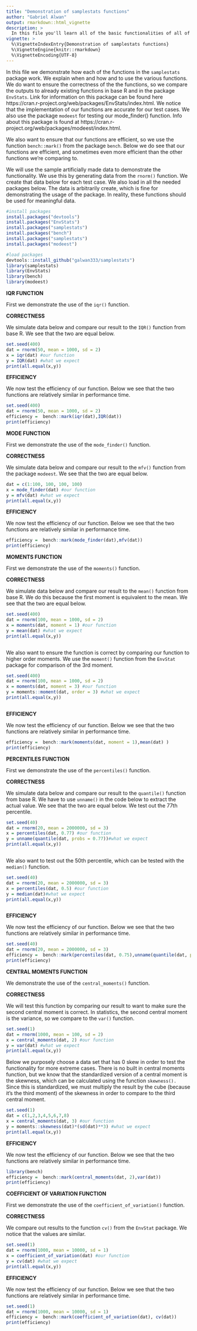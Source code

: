 ```yaml
---
title: "Demonstration of samplestats functions"
author: "Gabriel Alwan"
output: rmarkdown::html_vignette
description: >
  In this file you'll learn all of the basic functionalities of all of the functions within the samplestats package.
vignette: >
  %\VignetteIndexEntry{Demonstration of samplestats functions}
  %\VignetteEngine{knitr::rmarkdown}
  %\VignetteEncoding{UTF-8}
---
```




In this file we demonstrate how each of the functions in the `samplestats` package work. We explain when and how and to use the various functions. We do want to ensure the correctness of the the functions, so we compare the outputs to already existing functions in base R and in the package `EnvStats`. Link for information on this package can be found here https://cran.r-project.org/web/packages/EnvStats/index.html. We notice that the implementation of our functions are accurate for our test cases. We also use the package `modeest` for testing our mode_finder() function. Info about this package is found at https://cran.r-project.org/web/packages/modeest/index.html. 

We also want to ensure that our functions are efficient, so we use the function `bench::mark()` from the package `bench`. Below we do see that our functions are efficient, and sometimes even more efficient than the other functions we're comparing to. 


We will use the sample artificially made data to demonstrate the functionality. We use this by generating data from the `rnorm()` function. We create that data below for each test case. We also load in all the needed packages below. The data is arbitrarily create, which is fine for demonstrating the usage of the package. In reality, these functions should be used for meaningful data. 



```r
#install packages
install.packages("devtools")
install.packages("EnvStats")
install.packages("samplestats")
install.packages("bench")
install.packages("samplestats")
install.packages("modeest")
```

```r
#load packages
devtools::install_github("galwan333/samplestats")
library(samplestats)
library(EnvStats)
library(bench)
library(modeest)

```


**IQR FUNCTION**

First we demonstrate the use of the `iqr()` function. 

**CORRECTNESS**

We simulate data below and compare our result to the `IQR()` function from base R. We see that the two are equal below. 


```r

set.seed(400)
dat = rnorm(50, mean = 1000, sd = 2)
x = iqr(dat) #our function
y = IQR(dat) #what we expect
print(all.equal(x,y))


```


**EFFICIENCY**

We now test the efficiency of our function. Below we see that the two functions are relatively similar in performance time. 

```r
set.seed(400)
dat = rnorm(50, mean = 1000, sd = 2)
efficiency =  bench::mark(iqr(dat),IQR(dat))
print(efficiency)
```


**MODE FUNCTION**

First we demonstrate the use of the `mode_finder()` function. 

**CORRECTNESS**

We simulate data below and compare our result to the `mfv()` function from the package `modeest`. We see that the two are equal below. 


```r

dat = c(1:100, 100, 100, 100)
x = mode_finder(dat) #our function
y = mfv(dat) #what we expect
print(all.equal(x,y))

```


**EFFICIENCY**

We now test the efficiency of our function. Below we see that the two functions are relatively similar in performance time.

```r

efficiency =  bench::mark(mode_finder(dat),mfv(dat))
print(efficiency)

```


**MOMENTS FUNCTION**

First we demonstrate the use of the `moments()` function. 

**CORRECTNESS**

We simulate data below and compare our result to the `mean()` function from base R. We do this because the first moment is equivalent to the mean. We see that the two are equal below. 


```r

set.seed(400)
dat = rnorm(100, mean = 1000, sd = 2)
x = moments(dat, moment = 1) #our function
y = mean(dat) #what we expect
print(all.equal(x,y))



```

We also want to ensure the function is correct by comparing our function to higher order moments. We use the `moment()` function from the `EnvStat` package for comparison of the 3rd moment. 

```r

set.seed(400)
dat = rnorm(100, mean = 1000, sd = 2)
x = moments(dat, moment = 3) #our function
y = moments::moment(dat, order = 3) #what we expect
print(all.equal(x,y))



```


**EFFICIENCY**

We now test the efficiency of our function. Below we see that the two functions are relatively similar in performance time. 

```r

efficiency =  bench::mark(moments(dat, moment = 1),mean(dat) )
print(efficiency)

```

**PERCENTILES FUNCTION**

First we demonstrate the use of the `percentiles()` function.

**CORRECTNESS**

We simulate data below and compare our result to the `quantile()` function from base R. We have to use `unname()` in the code below to extract the actual value.  We see that the two are equal below. We test out the 77th percentile. 

```r
set.seed(40)
dat = rnorm(20, mean = 2000000, sd = 3)
x = percentiles(dat, 0.77) #our function
y = unname(quantile(dat, probs = 0.77))#what we expect
print(all.equal(x,y))



```

We also want to test out the 50th percentile, which can be tested with the `median()` function. 

```r
set.seed(40)
dat = rnorm(20, mean = 2000000, sd = 3)
x = percentiles(dat, 0.5) #our function
y = median(dat)#what we expect
print(all.equal(x,y))



```

**EFFICIENCY**

We now test the efficiency of our function. Below we see that the two functions are relatively similar in performance time.

```r
set.seed(40)
dat = rnorm(20, mean = 2000000, sd = 3)
efficiency =  bench::mark(percentiles(dat, 0.75),unname(quantile(dat, probs = 0.75)))
print(efficiency)

```

**CENTRAL MOMENTS FUNCTION**

We demonstrate the use of the `central_moments()` function. 

**CORRECTNESS**

We will test this function by comparing our result to want to make sure the second central moment is correct. In statistics, the second central moment is the variance, so we compare to the `var()` function. 


```r

set.seed(1)
dat = rnorm(1000, mean = 100, sd = 2)
x = central_moments(dat, 2) #our function
y = var(dat) #what we expect
print(all.equal(x,y))


```


Below we purposely choose a data set that has 0 skew in order to test the functionality for more extreme cases. There is no built in central moments function, but we know that the standardized version of a central moment is the skewness, which can be calculated using the function `skewness().` Since this is standardized, we must multiply the result by the cube (because it's the third moment) of the skewness in order to compare to the third central moment. 

```r

set.seed(1)
dat = c(1,2,3,4,5,6,7,8)
x = central_moments(dat, 3) #our function
y = moments::skewness(dat)*(sd(dat)**3) #what we expect
print(all.equal(x,y))


```


**EFFICIENCY**

We now test the efficiency of our function. Below we see that the two functions are relatively similar in performance time. 

```r
library(bench)
efficiency =  bench::mark(central_moments(dat, 2),var(dat))
print(efficiency)


```

**COEFFICIENT OF VARIATION FUNCTION**

First we demonstrate the use of the `coefficient_of_variation()` function. 

**CORRECTNESS**

We compare out results to the function `cv()` from the `EnvStat` package. We notice that the values are similar.


```r

set.seed(1)
dat = rnorm(1000, mean = 10000, sd = 1)
x = coefficient_of_variation(dat) #our function
y = cv(dat) #what we expect
print(all.equal(x,y))

```


**EFFICIENCY**

We now test the efficiency of our function. Below we see that the two functions are relatively similar in performance time. 


```r
set.seed(1)
dat = rnorm(1000, mean = 10000, sd = 1)
efficiency =  bench::mark(coefficient_of_variation(dat), cv(dat))
print(efficiency)
```

